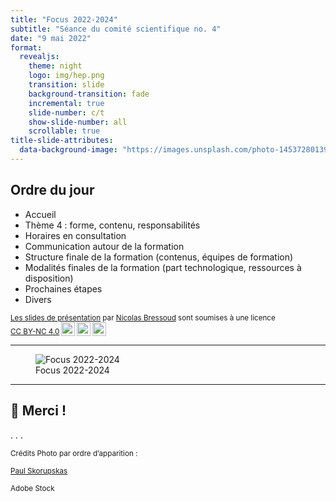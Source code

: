```yaml
---
title: "Focus 2022-2024"
subtitle: "Séance du comité scientifique no. 4"
date: "9 mai 2022"
format:
  revealjs:
    theme: night
    logo: img/hep.png
    transition: slide
    background-transition: fade
    incremental: true
    slide-number: c/t
    show-slide-number: all
    scrollable: true
title-slide-attributes: 
  data-background-image: "https://images.unsplash.com/photo-1453728013993-6d66e9c9123a?ixlib=rb-1.2.1&ixid=MnwxMjA3fDB8MHxwaG90by1wYWdlfHx8fGVufDB8fHx8&auto=format&fit=crop&w=1740&q=80"
---
```


## Ordre du jour {visibility="uncounted" background-image="https://images.unsplash.com/photo-1453728013993-6d66e9c9123a?ixlib=rb-1.2.1&ixid=MnwxMjA3fDB8MHxwaG90by1wYWdlfHx8fGVufDB8fHx8&auto=format&fit=crop&w=1740&q=80" background-size="cover" background-opacity="0.5" .scrollable}

- Accueil
- Thème 4 : forme, contenu, responsabilités
- Horaires en consultation
- Communication autour de la formation
- Structure finale de la formation (contenus, équipes de formation)
- Modalités finales de la formation (part technologique, ressources à disposition)
- Prochaines étapes
- Divers

<small>
<p xmlns:cc="http://creativecommons.org/ns#" xmlns:dct="http://purl.org/dc/terms/"><a property="dct:title" rel="cc:attributionURL" href="https://bresnico.github.io/phd-8-avril-2022/#1">Les slides de présentation</a> par <a rel="cc:attributionURL dct:creator" property="cc:attributionName" href="https://nicolasbressoud.ch">Nicolas Bressoud</a> sont soumises à une licence <a href="http://creativecommons.org/licenses/by-nc/4.0/?ref=chooser-v1" target="_blank" rel="license noopener noreferrer" style="display:inline-block;">CC BY-NC 4.0<img style="height:22px!important;margin-left:3px;vertical-align:text-bottom;" src="https://mirrors.creativecommons.org/presskit/icons/cc.svg?ref=chooser-v1"><img style="height:22px!important;margin-left:3px;vertical-align:text-bottom;" src="https://mirrors.creativecommons.org/presskit/icons/by.svg?ref=chooser-v1"><img style="height:22px!important;margin-left:3px;vertical-align:text-bottom;" src="https://mirrors.creativecommons.org/presskit/icons/nc.svg?ref=chooser-v1"></a></p>
</small>

---

![Focus 2022-2024](https://hepvs.ch/images/FCE/Cours_Oblig/focus%202022-2024_900.jpg)

---


## &#x1F64F; Merci !

. . . 

<small>
Crédits Photo par ordre d'apparition :

[Paul Skorupskas](https://unsplash.com/photos/7KLa-xLbSXA)

Adobe Stock
</small>



